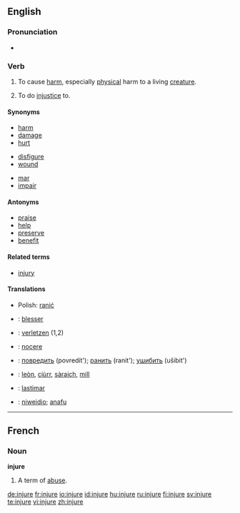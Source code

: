 ==English==

===Pronunciation===
*{{audio|en-us-injure.ogg|Audio (US)}}

===Verb===
{{en-verb|injur|ing}}

# {{transitive}} To cause [[harm]], especially [[physical]] harm to a living [[creature]].
# {{transitive}} To do [[injustice]] to.

====Synonyms====
{{top3}}
*[[harm]]
*[[damage]]
*[[hurt]]
{{mid3}}
*[[disfigure]]
*[[wound]]
{{mid3}}
*[[mar]]
*[[impair]]
{{bottom}}

====Antonyms====
*[[praise]]
*[[help]]
*[[preserve]]
*[[benefit]]

====Related terms====
*[[injury]]

====Translations====
{{trans-top|(transitive) to cause harm, especially physical harm to a living creature}}
{{trans-mid}}
*Polish: [[ranić]]
{{trans-bottom}}

{{trans-top|(transitive) to do injustice to}}
{{trans-mid}}
{{trans-bottom}}

{{checktrans-top}}
*{{ttbc|French}}: [[blesser]]
*{{ttbc|German}}: [[verletzen]] (1,2)
*{{ttbc|Latin}}: [[nocere]]
{{checktrans-mid}}
*{{ttbc|Russian}}: [[повредить]] (povredít'); [[ранить]] (ranit'); [[ушибить]] (ušibit')
*{{ttbc|Scottish Gaelic}}: [[leòn]], [[ciùrr]], [[sàraich]], [[mill#Scottish Gaelic|mill]]
*{{ttbc|Spanish}}: [[lastimar]]
*{{ttbc|Welsh}}: [[niweidio]]; [[anafu]]
{{checktrans-bottom}}

----

==French==

===Noun===
'''injure''' {{f}}

# A term of [[abuse]].

[[de:injure]]
[[fr:injure]]
[[io:injure]]
[[id:injure]]
[[hu:injure]]
[[ru:injure]]
[[fi:injure]]
[[sv:injure]]
[[te:injure]]
[[vi:injure]]
[[zh:injure]]